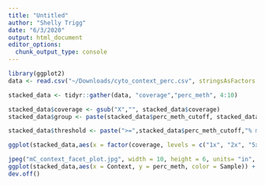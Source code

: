 ```yaml
---
title: "Untitled"
author: "Shelly Trigg"
date: "6/3/2020"
output: html_document
editor_options: 
  chunk_output_type: console
---
```


```r

library(ggplot2)
data <- read.csv("~/Downloads/cyto_context_perc.csv", stringsAsFactors = F)

stacked_data <- tidyr::gather(data, "coverage","perc_meth", 4:10)

stacked_data$coverage <- gsub("X","", stacked_data$coverage)
stacked_data$group <- paste(stacked_data$perc_meth_cutoff, stacked_data$Sample, sep = "_")

stacked_data$threshold <- paste(">=",stacked_data$perc_meth_cutoff,"% meth")

ggplot(stacked_data,aes(x = factor(coverage, levels = c("1x", "2x", "5x", "7x", "10x", "15x", "20x")), y = perc_meth ,group = group, color = group)) + geom_point() + facet_wrap(~Context)

jpeg("mC_context_facet_plot.jpg", width = 10, height = 6, units= "in", res = 200)
ggplot(stacked_data,aes(x = Context, y = perc_meth, color = Sample)) + geom_point() + facet_grid(threshold ~ factor(coverage, levels = c("1x", "2x", "5x", "7x", "10x", "15x", "20x")), scales = "free") + theme_bw() + theme(axis.text.x = element_text(angle = 90, hjust = 1)) + ylab("mC:umC")
dev.off()

```